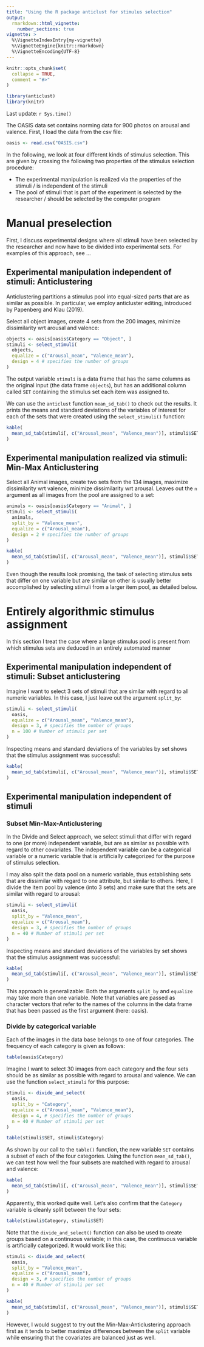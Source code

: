 ```yaml
---
title: "Using the R package anticlust for stimulus selection"
output: 
  rmarkdown::html_vignette:
    number_sections: true
vignette: >
  %\VignetteIndexEntry{my-vignette}
  %\VignetteEngine{knitr::rmarkdown}
  %\VignetteEncoding{UTF-8}
---
```


```r
knitr::opts_chunk$set(
  collapse = TRUE,
  comment = "#>"
)
```

```r
library(anticlust)
library(knitr)
```

Last update: `r Sys.time()`

The OASIS data set contains norming data for 900 photos on arousal 
and valence. First, I load the data from the csv file:

```r
oasis <- read.csv("OASIS.csv")
```

In the following, we look at four different kinds of stimulus selection.
This are given by crossing the following two properties of the stimulus
selection procedure:

- The experimental manipulation is realized via the properties of the 
stimuli / is independent of the stimuli
- The pool of stimuli that is part of the experiment is selected by the 
researcher / should be selected by the computer program

# Manual preselection

First, I discuss experimental designs where all stimuli have been 
selected by the researcher and now have to be divided into experimental
sets. For examples of this approach, see ...

## Experimental manipulation independent of stimuli: Anticlustering

Anticlustering partitions a stimulus pool into equal-sized parts that
are as similar as possible. In particular, we employ anticluster editing,
introduced by Papenberg and Klau (2019). 

Select all object images, create 4 sets from the 200 images, minimize 
dissimilarity wrt arousal and valence:

```r
objects <- oasis[oasis$Category == "Object", ]
stimuli <- select_stimuli(
  objects,
  equalize = c("Arousal_mean", "Valence_mean"),
  design = 4 # specifies the number of groups
)
```

The output variable `stimuli` is a data frame that has the same columns
as the original input (the data frame `objects`), but has an additional
column called `SET` containing the stimulus set each item was assigned 
to.

We can use the `anticlust` function `mean_sd_tab()` to check out the 
results. It prints the means and standard deviations of the variables of 
interest for each of the sets that were created using the 
`select_stimuli()` function:

```r
kable(
  mean_sd_tab(stimuli[, c("Arousal_mean", "Valence_mean")], stimuli$SET)
)
```

## Experimental manipulation realized via stimuli: Min-Max Anticlustering

Select all Animal images, create two sets from the 134 images, maximize
dissimilarity wrt valence, minimize dissimilarity wrt arousal. Leaves out
the `n` argument as all images from the pool are assigned to a set:

```r

animals <- oasis[oasis$Category == "Animal", ]
stimuli <- select_stimuli(
  animals,
  split_by = "Valence_mean",
  equalize = c("Arousal_mean"),
  design = 2 # specifies the number of groups
)

kable(
  mean_sd_tab(stimuli[, c("Arousal_mean", "Valence_mean")], stimuli$SET)
)

```

Even though the results look promising, the task of selecting stimulus
sets that differ on one variable but are similar on other is usually 
better accomplished by selecting stimuli from a larger item pool, as 
detailed below.

# Entirely algorithmic stimulus assignment

In this section I treat the case where a large stimulus pool is present
from which stimulus sets are deduced in an entirely automated manner

## Experimental manipulation independent of stimuli: Subset anticlustering

Imagine I want to select 3 sets of stimuli that are similar with regard
to all numeric variables. In this case, I just leave out the argument 
`split_by`: 

```r
stimuli <- select_stimuli(
  oasis,
  equalize = c("Arousal_mean", "Valence_mean"),
  design = 3, # specifies the number of groups
  n = 100 # Number of stimuli per set
)
```

Inspecting means and standard deviations of the variables by set shows
that the stimulus assignment was successful:

```r
kable(
  mean_sd_tab(stimuli[, c("Arousal_mean", "Valence_mean")], stimuli$SET)
)
```

## Experimental manipulation independent of stimuli

### Subset Min-Max-Anticlustering

In the Divide and Select approach, we select stimuli that differ with 
regard to one (or more) independent variable, but are as similar as 
possible with regard to other covariates. The independent variable can 
be a categorical variable or a numeric variable that is artificially 
categorized for the purpose of stimulus selection.

I may also split the data pool on a numeric variable, thus establishing
sets that are dissimilar with regard to one attribute, but similar to 
others. Here, I divide the item pool by valence (into 3 sets) and make
sure that the sets are similar with regard to arousal:

```r

stimuli <- select_stimuli(
  oasis,
  split_by = "Valence_mean",
  equalize = c("Arousal_mean"),
  design = 3, # specifies the number of groups
  n = 40 # Number of stimuli per set
)
```

Inspecting means and standard deviations of the variables by set shows
that the stimulus assignment was successful:

```r
kable(
  mean_sd_tab(stimuli[, c("Arousal_mean", "Valence_mean")], stimuli$SET)
)
```

This approach is generalizable: Both the arguments `split_by` and 
`equalize` may take more than one variable. Note that variables are
passed as character vectors that refer to the names of the columns in
the data frame that has been passed as the first argument (here: oasis).


### Divide by categorical variable

Each of the images in the data base belongs to one of four 
categories. The frequency of each category is given as follows:

```r
table(oasis$Category)
```

Imagine I want to select 30 images from each category and the four
sets should be as similar as possible with regard to arousal and
valence. We can use the function `select_stimuli` for this purpose:

```r

stimuli <- divide_and_select(
  oasis,
  split_by = "Category",
  equalize = c("Arousal_mean", "Valence_mean"),
  design = 4, # specifies the number of groups
  n = 40 # Number of stimuli per set
)

table(stimuli$SET, stimuli$Category)
```

As shown by our call to the `table()` function, the new variable `SET` 
contains a subset of each of the four categories. Using the function 
`mean_sd_tab()`, we can test how well the four subsets are matched with 
regard to arousal and valence:

```r
kable(
  mean_sd_tab(stimuli[, c("Arousal_mean", "Valence_mean")], stimuli$SET)
)
```

Apparently, this worked quite well. Let's also confirm that the 
`Category` variable is cleanly split between the four sets:

```r
table(stimuli$Category, stimuli$SET)
```

Note that the `divide_and_select()` function can also be used to create 
groups based on a continuous variable; in this case, the continuous 
variable is artificially categorized. It would work like this:

```r

stimuli <- divide_and_select(
  oasis,
  split_by = "Valence_mean",
  equalize = c("Arousal_mean"),
  design = 3, # specifies the number of groups
  n = 40 # Number of stimuli per set
)

kable(
  mean_sd_tab(stimuli[, c("Arousal_mean", "Valence_mean")], stimuli$SET)
)

```

However, I would suggest to try out the Min-Max-Anticlustering approach 
first as it tends to better maximize differences between the `split` 
variable while ensuring that the covariates are balanced just as well.
